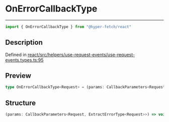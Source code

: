 

# OnErrorCallbackType

<div class="api-docs__separator" data-reactroot="">

---

</div><div class="api-docs__import" data-reactroot="">

```ts
import { OnErrorCallbackType } from "@hyper-fetch/react"
```

</div><div class="api-docs__section">

## Description

</div><div class="api-docs__description"><span class="api-docs__do-not-parse">



</span></div><p class="api-docs__definition">

Defined in [react/src/helpers/use-request-events/use-request-events.types.ts:95](https://github.com/BetterTyped/hyper-fetch/blob/c3e2c45/packages/react/src/helpers/use-request-events/use-request-events.types.ts#L95)

</p><div class="api-docs__section">

## Preview

</div><div class="api-docs__preview type single">

```ts
type OnErrorCallbackType<Request> = (params: CallbackParameters<Request, ExtractErrorType<Request>>) => void | Promise<void>;
```

</div><div class="api-docs__section">

## Structure

</div><div class="api-docs__returns">

```ts
(params: CallbackParameters<Request, ExtractErrorType<Request>>) => void | Promise<void>
```

</div>